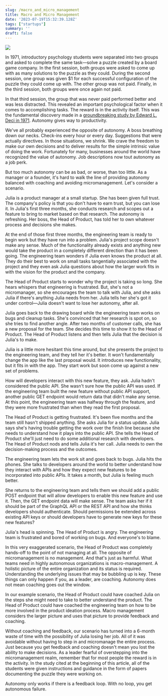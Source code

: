 ```yaml
---
slug: /macro_and_micro_management
title: Macro and Micro Management
date: '2023-07-19T15:32:39.128Z'
tags: ["startups"]
summary: ''
draft: false
---
```

![](https://images.unsplash.com/photo-1538688423619-a81d3f23454b?crop=entropy&cs=tinysrgb&fit=max&fm=jpg&ixid=M3w0MDkwMjh8MHwxfHNlYXJjaHw3fHxtYW5hZ2VtZW50fGVufDB8fHx8MTY4OTk0NzQxNnww&ixlib=rb-4.0.3&q=80&w=1080)

In 1971, introductory psychology students were separated into two groups and asked to complete the same task—solve a puzzle created by a board game company. In the first session, both groups were asked to come up with as many solutions to the puzzle as they could. During the second session, one group was given $1 for each successful configuration of the puzzle they could come up with. The other group was not paid. Finally, in the third session, both groups were once again not paid.

In that third session, the group that was never paid performed better and was less distracted. This revealed an important psychological factor when it comes to accomplishing tasks. The reward is in the activity itself. This was the fundamental discovery made in a [groundbreaking study by Edward L. Deci in 1971](https://selfdeterminationtheory.org/SDT/documents/1971_Deci.pdf). Autonomy gives way to productivity.

We've all probably experienced the opposite of autonomy. A boss breathing down our necks. Check-ins every hour or every day. Suggestions that were actually directives. In those situations, we shrink. We crave the freedom to make our own decisions and to deliver results for the simple intrinsic value of doing the work. Fortunately for many, businesses around the world have recognized the value of autonomy. Job descriptions now tout autonomy as a job perk.

But too much autonomy can be as bad, or worse, than too little. As a manager or a founder, it's hard to walk the line of providing autonomy balanced with coaching and avoiding micromanagement. Let's consider a scenario.

Julia is a product manager at a small startup. She has been given full trust. The company's policy is that you don't have to earn trust, but you can lose it. In Julia's first three months, she conducts research and scopes out a feature to bring to market based on that research. The autonomy is refreshing. Her boss, the Head of Product, has told her to own whatever process and decisions she makes.

At the end of those first three months, the engineering team is ready to begin work but they have run into a problem. Julia's project scope doesn't make any sense. Much of the functionality already exists and anything new would take the product in a completely different direction than it has been going. The engineering team wonders if Julia even knows the product at all. They do their best to work on small tasks tangentially associated with the project and they even ask Julia questions about how the larger work fits in with the vision for the product and the company.

The Head of Product starts to wonder why the project is taking so long. She hears whispers that engineering is frustrated. But, she's not a micromanager, so she encourages the team to talk with Julia, and she asks Julia if there's anything Julia needs from her. Julia tells her she's got it under control—Julia doesn't want to lose her autonomy, after all.

Julia goes back to the drawing board while the engineering team works on bugs and cleanup tasks. She's convinced that her research is spot on, so she tries to find another angle. After two months of customer calls, she has a new proposal for the team. She decides this time to show it to the Head of Product. The Head of Product listens and then tells Julia that the decision is Julia's to make.

Julia is a little more hesitant this time around, but she presents the project to the engineering team, and they tell her it's better. It won't fundamentally change the app like the last proposal would. It introduces new functionality, but it fits in with the app. They start work but soon come up against a new set of problems.

How will developers interact with this new feature, they ask. Julia hadn't considered the public API. She wasn't sure how the public API was used. If the engineering team built the new feature without public API support, another public GET endpoint would return data that didn't make any sense. At this point, the engineering team was halfway through the feature, and they were more frustrated than when they read the first proposal.

The Head of Product is getting frustrated. It's been five months and the team still hasn't shipped anything. She asks Julia for a status update. Julia says she's having trouble getting the work over the finish line because she needs to understand how it plays into the public API. She tells the Head of Product she'll just need to do some additional research with developers. The Head of Product nods and tells Julia it's her call. Julia needs to own the decision-making process and the outcomes.

The engineering team lets the work sit and goes back to bugs. Julia hits the phones. She talks to developers around the world to better understand how they interact with APIs and how they expect new features to be incorporated into public APIs. It takes a month, but Julia is feeling much better.

She returns to the engineering team and tells them we should add a public POST endpoint that will allow developers to enable this new feature and use it. Then, the GET endpoint data will make sense. The team asks her if it should be part of the GraphQL API or the REST API and how she thinks developers should authenticate. Should permissions be extended across existing API keys or should developers have to generate new keys for these new features?

Julia's head is spinning. The Head of Product is angry. The engineering team is frustrated and bored of working on bugs. And everyone's to blame.

In this very exaggerated scenario, the Head of Product was completely hands-off to the point of not managing at all. The opposite of micromanagement is no management. And that's just as harmful. What teams need in highly autonomous organizations is macro-management. A holistic picture of the entire organization and its status is required. Understanding the underlying issues that may be bubbling up is key. These things can only happen if you, as a leader, are coaching. Autonomy does not mean coaching goes out the window.

In our example scenario, the Head of Product could have coached Julia on the steps she might need to take to better understand the product. The Head of Product could have coached the engineering team on how to be more involved in the product ideation process. Macro management considers the larger picture and uses that picture to provide feedback and coaching.

Without coaching and feedback, our scenario has turned into a 6-month waste of time with the possibility of Julia losing her job. All of it was avoidable without having to step in and micromanage the entire process. Just because you get feedback and coaching doesn't mean you lost the ability to make decisions. As a leader fearful of overstepping into the micromanagement realm, remember that for most people the reward is in the activity. In the study cited at the beginning of this article, all of the students were given instructions and guidance in the form of papers documenting the puzzle they were working on.

Autonomy only works if there is a feedback loop. With no loop, you get autonomous failure.
